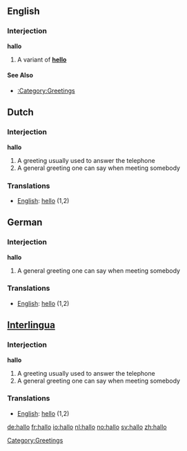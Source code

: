 ==English==

===Interjection===
'''hallo'''

# A variant of '''[[hello]]'''

====See Also====
*[[:Category:Greetings]]

[[Category:Greetings]]

==Dutch==

===Interjection===
'''hallo'''

# A greeting usually used to answer the telephone
# A general greeting one can say when meeting somebody

===Translations===
*[[English]]: [[hello]] (1,2)

==German==

===Interjection===
'''hallo'''

# A general greeting one can say when meeting somebody

===Translations===
*[[English]]: [[hello]] (1,2)


==[[Interlingua]]==

===Interjection===
'''hallo'''

# A greeting usually used to answer the telephone
# A general greeting one can say when meeting somebody

===Translations===
*[[English]]: [[hello]] (1,2)

[[de:hallo]]
[[fr:hallo]]
[[io:hallo]]
[[nl:hallo]]
[[no:hallo]]
[[sv:hallo]]
[[zh:hallo]]